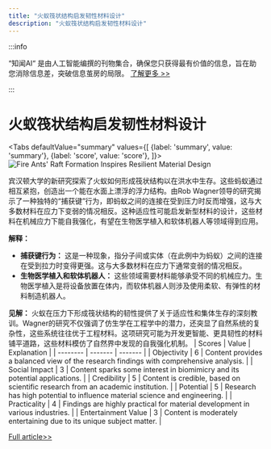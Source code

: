 ```yaml
---
title: "火蚁筏状结构启发韧性材料设计"
description: "火蚁筏状结构启发韧性材料设计"
---
```



:::info

“知闻AI“ 是由人工智能编撰的刊物集合，确保您只获得最有价值的信息，旨在助您消除信息差，突破信息茧房的局限。  [了解更多 >>](/zh-Hans/docs/guides)

:::

# 火蚁筏状结构启发韧性材料设计


<Tabs
	defaultValue="summary"
	values={[
	{label: 'summary', value: 'summary'},
	{label: 'score', value: 'score'},
]}>
<TabItem value="summary">
<img
  src="https://image.informedainews.com/2024/06/10/Ar-otG-1717983379-0.jpg"
  alt="Fire Ants' Raft Formation Inspires Resilient Material Design"
/>



宾汉顿大学的新研究探索了火蚁如何形成筏状结构以在洪水中生存。这些蚂蚁通过相互紧抱，创造出一个能在水面上漂浮的浮力结构。由Rob Wagner领导的研究揭示了一种独特的“捕获键”行为，即蚂蚁之间的连接在受到压力时反而增强，这与大多数材料在应力下变弱的情况相反。这种适应性可能启发新型材料的设计，这些材料在机械应力下能自我强化，有望在生物医学植入和软体机器人等领域得到应用。

**解释：**
- **捕获键行为：** 这是一种现象，指分子间或实体（在此例中为蚂蚁）之间的连接在受到拉力时变得更强。这与大多数材料在应力下通常变弱的情况相反。
- **生物医学植入和软体机器人：** 这些领域需要材料能够承受不同的机械应力。生物医学植入是将设备放置在体内，而软体机器人则涉及使用柔软、有弹性的材料制造机器人。

**见解：**
火蚁在压力下形成筏状结构的韧性提供了关于适应性和集体生存的深刻教训。Wagner的研究不仅强调了仿生学在工程学中的潜力，还突显了自然系统的复杂性，这些系统往往优于工程材料。这项研究可能为开发更智能、更具韧性的材料铺平道路，这些材料模仿了自然界中发现的自我强化机制。
</TabItem>
<TabItem value="score">
	| Scores     | Value   | Explanation |
	| -------- | ------- | ------- |
	| Objectivity  | 6    | Content provides a balanced view of the research findings with comprehensive analysis.    |
	| Social Impact | 3     | Content sparks some interest in biomimicry and its potential applications.    |
	| Credibility    | 5    | Content is credible, based on scientific research from an academic institution.    |
	| Potential    | 5    | Research has high potential to influence material science and engineering.    |
	| Practicality    | 4    | Findings are highly practical for material development in various industries.    |
	| Entertainment Value    | 3    | Content is moderately entertaining due to its unique subject matter.    |
</TabItem>
</Tabs>

[Full article>>](https://www.cnbeta.com.tw/articles/science/1434111.htm)
